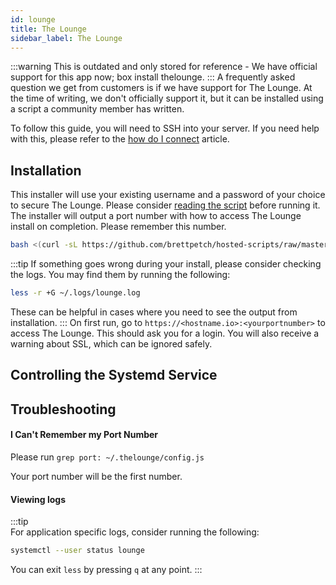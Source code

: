 ```yaml
---
id: lounge
title: The Lounge
sidebar_label: The Lounge
---
```


:::warning This is outdated and only stored for reference - We have official support for this app now; box install thelounge. :::
A frequently asked question we get from customers is if we have support for The Lounge. At the time of writing, we don't officially support it, but it can be installed using a script a community member has written.

To follow this guide, you will need to SSH into your server. If you need help with this, please refer to the [how do I connect](../getting-started/how-do-i-connect.md) article.


<Community />

## Installation

This installer will use your existing username and a password of your choice to secure The Lounge. Please consider [reading the script](https://github.com/brettpetch/hosted-scripts/raw/master/lounge.sh) before running it. The installer will output a port number with how to access The Lounge install on completion. Please remember this number.

```bash
bash <(curl -sL https://github.com/brettpetch/hosted-scripts/raw/master/lounge.sh)
```

:::tip
If something goes wrong during your install, please consider checking the logs. You may find them by running the following:

```bash
less -r +G ~/.logs/lounge.log
```

These can be helpful in cases where you need to see the output from installation.
:::
On first run, go to `https://<hostname.io>:<yourportnumber>` to access The Lounge. This should ask you for a login. You will also receive a warning about SSL, which can be ignored safely.

## Controlling the Systemd Service


<UserSystemd service="lounge" />

## Troubleshooting

#### I Can't Remember my Port Number

Please run `grep port: ~/.thelounge/config.js`

Your port number will be the first number.

#### Viewing logs

:::tip  
For application specific logs, consider running the following:

```bash
systemctl --user status lounge
```

You can exit `less` by pressing `q` at any point.
:::
